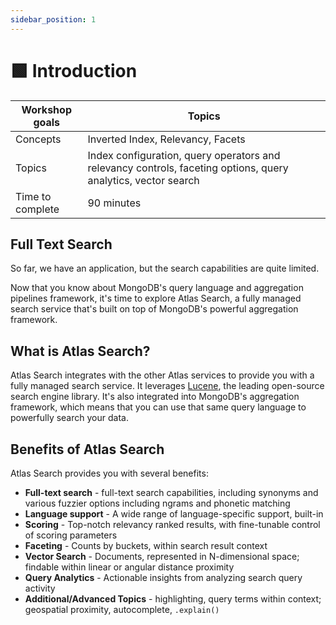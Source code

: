 ```yaml
---
sidebar_position: 1
---
```


# 🟩 Introduction

|Workshop goals|Topics|
|-|-|
|Concepts|Inverted Index, Relevancy, Facets|
|Topics|Index configuration, query operators and relevancy controls, faceting options, query analytics, vector search|
|Time to complete|90 minutes|

## Full Text Search

So far, we have an application, but the search capabilities are quite limited.

Now that you know about MongoDB's query language and aggregation pipelines framework,
it's time to explore Atlas Search, a fully managed search service that's built on top
of MongoDB's powerful aggregation framework.

## What is Atlas Search?

Atlas Search integrates with the other Atlas services to provide you with a fully managed search service.
It leverages [Lucene](https://lucene.apache.org), the leading open-source search engine library.
It's also integrated into MongoDB's aggregation framework, which means that you can use that same query
language to powerfully search your data.

## Benefits of Atlas Search

Atlas Search provides you with several benefits:
* **Full-text search** - full-text search capabilities, including synonyms and various fuzzier
  options including ngrams and phonetic matching
* **Language support** - A wide range of language-specific support, built-in
* **Scoring** - Top-notch relevancy ranked results, with fine-tunable control of scoring parameters
* **Faceting** - Counts by buckets, within search result context
* **Vector Search** - Documents, represented in N-dimensional space; findable within linear or angular distance proximity
* **Query Analytics** - Actionable insights from analyzing search query activity
* **Additional/Advanced Topics** - highlighting, query terms within context; geospatial proximity, autocomplete, `.explain()`
